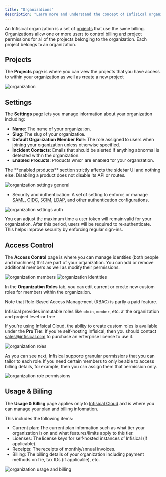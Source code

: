 ```yaml
---
title: "Organizations"
description: "Learn more and understand the concept of Infisical organizations."
---
```


An Infisical organization is a set of [projects](./project) that use the same billing. Organizations allow one or more users to control billing and project permissions for all of the projects belonging to the organization. Each project belongs to an organization.

## Projects

The **Projects** page is where you can view the projects that you have access to within your organization
as well as create a new project.

![organization](../../images/platform/organization/organization-projects.png)

## Settings

The **Settings** page lets you manage information about your organization including:

- **Name**: The name of your organization.
- **Slug**: The slug of your organization.
- **Default Organization Member Role**: The role assigned to users when joining your organization unless otherwise specified.
- **Incident Contacts**: Emails that should be alerted if anything abnormal is detected within the organization.
- **Enabled Products**: Products which are enabled for your organization.

<Note>
    The **enabled products** section strictly affects the sidebar UI and nothing else. Disabling a product does not disable its API or routes.
</Note>

![organization settings general](../../images/platform/organization/organization-settings-general.png)

- Security and Authentication: A set of setting to enforce or manage [SAML](/documentation/platform/sso/overview), [OIDC](/documentation/platform/sso/overview), [SCIM](/documentation/platform/scim/overview), [LDAP](/documentation/platform/ldap/overview), and other authentication configurations.

![organization settings auth](../../images/platform/organization/organization-settings-auth.png)

<Tip>
	You can adjust the maximum time a user token will remain valid for your organization. After this period, users will be required to re-authenticate. This helps improve security by enforcing regular sign-ins.
</Tip>

## Access Control

The **Access Control** page is where you can manage identities (both people and machines) that are part of your organization.
You can add or remove additional members as well as modify their permissions.

![organization members](../../images/platform/organization/organization-members.png)
![organization identities](../../images/platform/organization/organization-machine-identities.png)

In the **Organization Roles** tab, you can edit current or create new custom roles for members within the organization.

<Info>
  Note that Role-Based Access Management (RBAC) is partly a paid feature.
  
  Infisical provides immutable roles like `admin`, `member`, etc.
  at the organization and project level for free.

If you're using Infisical Cloud, the ability to create custom roles is available under the **Pro Tier**.
If you're self-hosting Infisical, then you should contact sales@infisical.com to purchase an enterprise license to use it.

</Info>

![organization roles](../../images/platform/organization/organization-members-roles.png)

As you can see next, Infisical supports granular permissions that you can tailor to each role.
If you need certain members to only be able to access billing details, for example, then you can
assign them that permission only.

![organization role permissions](../../images/platform/organization/organization-members-roles-add-perm.png)

## Usage & Billing

The **Usage & Billing** page applies only to [Infisical Cloud](https://app.infisical.com) and is where you can
manage your plan and billing information.

This includes the following items:

- Current plan: The current plan information such as what tier your organization is on and what features/limits apply to this tier.
- Licenses: The license keys for self-hosted instances of Infisical (if applicable).
- Receipts: The receipts of monthly/annual invoices.
- Billing: The billing details of your organization including payment methods on file, tax IDs (if applicable), etc.

![organization usage and billing](../../images/platform/organization/organization-usage-billing.png)
